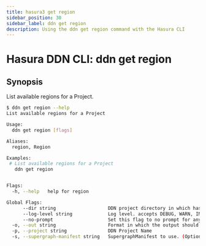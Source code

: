 ```yaml
---
title: hasura3 get region
sidebar_position: 30
sidebar_label: ddn get region
description: Using the ddn get region command with the Hasura CLI
---
```


# Hasura DDN CLI: ddn get region 

## Synopsis
List available regions for a Project.

```bash
$ ddn get region --help
List available regions for a Project

Usage:
  ddn get region [flags]

Aliases:
  region, Region

Examples:
 # List available regions for a Project
   ddn get region


Flags:
  -h, --help   help for region

Global Flags:
      --dir string                   DDN project directory in which hasura.yaml is present (default ".")
      --log-level string             Log level. accepts DEBUG, WARN, INFO, ERROR, FATAL (default "INFO")
      --no-prompt                    Set this flag to no prompt for anything, the command fails if any input is missing
  -o, --out string                   Format in which the output should be printed, accepts table, json and yaml (default "table")
  -p, --project string               DDN Project Name
  -s, --supergraph-manifest string   SupergraphManifest to use. (Optional. DefaultSupergraphManifest used  if not provided)
```

